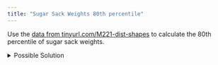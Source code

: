 ```yaml
---
title: "Sugar Sack Weights 80th percentile"
---
```


Use the [data from tinyurl.com/M221-dist-shapes](https://tinyurl.com/M221-dist-shapes) to calculate the 80th percentile of sugar sack weights.

<details>

<summary>Possible Solution</summary>

``` excel
=PERCENTILE(B:B,0.8)
```

The 80th percentile of sugar sack weights is 10.093.

</details>

<!--- Adapted from 221 Course Packet Lesson 4 exercises--->

<!--- Winter 2023 Computation Practice #5--->
